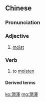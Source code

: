 {{also|润泽}}
==Chinese==
{{zh-forms|s=润泽}}

===Pronunciation===
{{zh-pron
|m=rùnzé
|c=jeon6 zaak6
|mn=kh:jūn-te̍k/qz:lūn-tia̍k/tp,xm,zz:lūn-te̍k
|cat=a,v
}}

===Adjective===
{{zh-adj}}

# [[moist]]

===Verb===
{{zh-verb}}

# to [[moisten]]

====Derived terms====
{{zh-der|朗潤}}

[[ko:潤澤]]
[[mg:潤澤]]